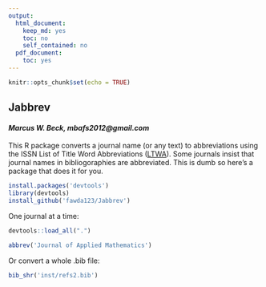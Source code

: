 ```yaml
---
output:
  html_document:
    keep_md: yes
    toc: no
    self_contained: no
  pdf_document:
    toc: yes
---
```


```r
knitr::opts_chunk$set(echo = TRUE)
```

## Jabbrev

#### *Marcus W. Beck, mbafs2012@gmail.com*

This R package converts a journal name (or any text) to abbreviations using the ISSN List of Title Word Abbreviations ([LTWA](http://www.issn.org/services/online-services/access-to-the-ltwa/>)).  Some journals insist that journal names in bibliogoraphies are abbreviated.  This is dumb so here's a package that does it for you.  

```r
install.packages('devtools')
library(devtools)
install_github('fawda123/Jabbrev')
```

One journal at a time:
```r
devtools::load_all(".")
```
```r
abbrev('Journal of Applied Mathematics')
```

Or convert a whole .bib file:
```r
bib_shr('inst/refs2.bib')
```
